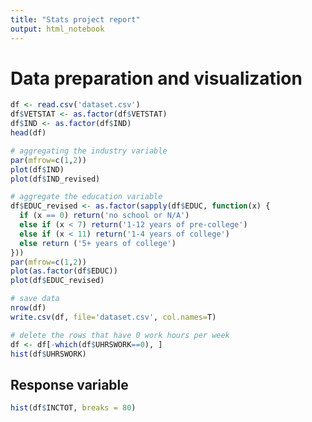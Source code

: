 ```yaml
---
title: "Stats project report"
output: html_notebook
---
```


# Data preparation and visualization

```r
df <- read.csv('dataset.csv')
df$VETSTAT <- as.factor(df$VETSTAT)
df$IND <- as.factor(df$IND)
head(df)
```

```r
# aggregating the industry variable
par(mfrow=c(1,2))
plot(df$IND)
plot(df$IND_revised)
```

```r
# aggregate the education variable
df$EDUC_revised <- as.factor(sapply(df$EDUC, function(x) {
  if (x == 0) return('no school or N/A')
  else if (x < 7) return('1-12 years of pre-college')
  else if (x < 11) return('1-4 years of college')
  else return ('5+ years of college')
}))
par(mfrow=c(1,2))
plot(as.factor(df$EDUC))
plot(df$EDUC_revised)
```

```r
# save data
nrow(df)
write.csv(df, file='dataset.csv', col.names=T)
```
```r
# delete the rows that have 0 work hours per week
df <- df[-which(df$UHRSWORK==0), ] 
hist(df$UHRSWORK)
```

## Response variable
```r
hist(df$INCTOT, breaks = 80)
```


